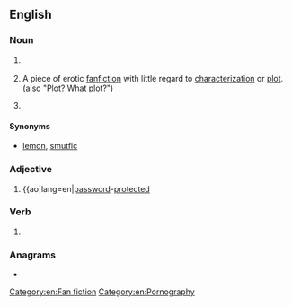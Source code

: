 ==English==

===Noun===
{{en-noun|~}}

# {{lb|en|medicine}} {{io|lang=en|[[w:pulmonary wedge pressure|pulmonary wedge pressure]]}}
# {{lb|en|fandom}} {{io|lang=en|[[porn]] [[without]] [[plot]]}} A piece of erotic [[fanfiction]] with little regard to [[characterization]] or [[plot]]. (also "Plot? What plot?")
# {{lb|en|computing}} {{ao|lang=en|[[password]] [[protection]]}}
====Synonyms====
* {{sense|erotic fanfiction}} [[lemon]], [[smutfic]]

===Adjective===
{{en-adj|-}}

# {{lb|en|computing}} {{ao|lang=en|[[password]]-[[protected]] 

===Verb===
{{head|en|verb}}

# {{rfv-sense|lang=en}} {{lb|en|computing}} {{ao|lang=en|[[password]]-[[protect]]}}

===Anagrams===
* {{anagrams|en|a=ppw|PPW}}

[[Category:en:Fan fiction]]
[[Category:en:Pornography]]